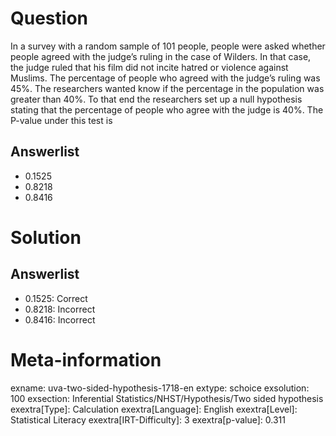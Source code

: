 Question
========

In a survey with a random sample of 101 people, people were asked whether people agreed with the judge's ruling in the case of Wilders. In that case, the judge ruled that his film did not incite hatred or violence against Muslims. The percentage of people who agreed with the judge's ruling was 45%. The researchers wanted know if the percentage in the population was greater than 40%. To that end the researchers set up a null hypothesis stating that the percentage of people who agree with the judge is 40%. The P-value under this test is

Answerlist
----------

* 0.1525
* 0.8218
* 0.8416

Solution
========

Answerlist
----------

* 0.1525: Correct
* 0.8218: Incorrect
* 0.8416: Incorrect

Meta-information
================
exname: uva-two-sided-hypothesis-1718-en
extype: schoice
exsolution: 100
exsection: Inferential Statistics/NHST/Hypothesis/Two sided hypothesis
exextra[Type]: Calculation
exextra[Language]: English
exextra[Level]: Statistical Literacy
exextra[IRT-Difficulty]: 3
exextra[p-value]: 0.311
